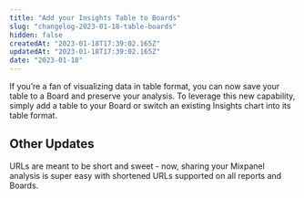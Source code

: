 ```yaml
---
title: "Add your Insights Table to Boards"
slug: "changelog-2023-01-18-table-boards"
hidden: false
createdAt: "2023-01-18T17:39:02.165Z"
updatedAt: "2023-01-18T17:39:02.165Z"
date: "2023-01-18"
---
```


If you’re a fan of visualizing data in table format, you can now save your table to a Board and preserve your analysis. To leverage this new capability, simply add a table to your Board or switch an existing Insights chart into its table format.


## Other Updates

URLs are meant to be short and sweet - now, sharing your Mixpanel analysis is super easy with shortened URLs supported on all reports and Boards. 
